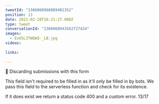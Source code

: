 ```yaml
---
tweetId: "1366060960889401352"
position: 13
date: 2021-02-28T16:21:27.000Z
type: tweet
conversationId: "1366060943562727424"
images:
  - EvU5L3TWQAQ-_LB.jpg
videos:
  
links:
  
---
```

🍯 Discarding submissions with this form

This field isn't required to be filled in as it'll only be filled in by bots. We pass this field to the serverless function and check for its existence.

If it does exist we return a status code 400 and a custom error. 13/17 
